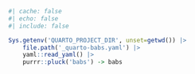 
```r
#| cache: false
#| echo: false
#| include: false

Sys.getenv('QUARTO_PROJECT_DIR', unset=getwd()) |>
	file.path('_quarto-babs.yaml') |>
	yaml::read_yaml() |>
	purrr::pluck('babs') -> babs
```